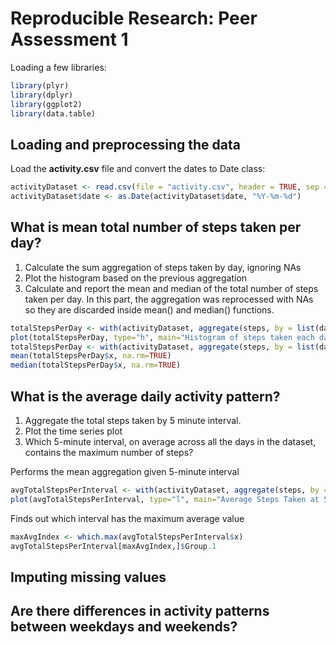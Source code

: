 # Reproducible Research: Peer Assessment 1
Loading a few libraries:
```r
library(plyr)
library(dplyr)
library(ggplot2)
library(data.table)
```

## Loading and preprocessing the data
Load the **activity.csv** file and convert the dates to Date class:
```r
activityDataset <- read.csv(file = "activity.csv", header = TRUE, sep = ",")
activityDataset$date <- as.Date(activityDataset$date, "%Y-%m-%d")
```

## What is mean total number of steps taken per day?
1. Calculate the sum aggregation of steps taken by day, ignoring NAs
2. Plot the histogram based on the previous aggregation
3. Calculate and report the mean and median of the total number of steps taken per day. In this part, the aggregation was reprocessed with NAs so they are discarded inside mean() and median() functions.
```r
totalStepsPerDay <- with(activityDataset, aggregate(steps, by = list(date), sum, na.rm=TRUE))
plot(totalStepsPerDay, type="h", main="Histogram of steps taken each day", xlab="Dates (October to November 2012)", ylab="Number of steps", lwd=4, col="green")
totalStepsPerDay <- with(activityDataset, aggregate(steps, by = list(date), sum))
mean(totalStepsPerDay$x, na.rm=TRUE)
median(totalStepsPerDay$x, na.rm=TRUE)
```


## What is the average daily activity pattern?
1. Aggregate the total steps taken by 5 minute interval.
2. Plot the time series plot
3. Which 5-minute interval, on average across all the days in the dataset, contains the maximum number of steps?

Performs the mean aggregation given 5-minute interval
```r
avgTotalStepsPerInterval <- with(activityDataset, aggregate(steps, by = list(interval), mean, na.rm=TRUE))
plot(avgTotalStepsPerInterval, type="l", main="Average Steps Taken at 5 minute Intervals", xlab="Time Intervals (5-minute)", ylab="Mean number of steps taken (all Days)", col="blue")
```

Finds out which interval has the maximum average value
```r
maxAvgIndex <- which.max(avgTotalStepsPerInterval$x)
avgTotalStepsPerInterval[maxAvgIndex,]$Group.1
```

## Imputing missing values



## Are there differences in activity patterns between weekdays and weekends?
